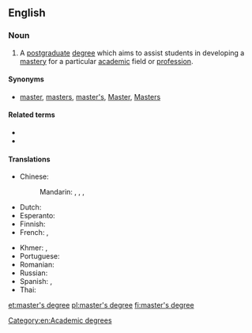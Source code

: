 ==English==

===Noun===
{{wikipedia}}
{{en-noun|head=[[master]]'s [[degree]]}}

# A [[postgraduate]] [[degree]] which aims to assist students in developing a [[mastery]] for a particular [[academic]] field or [[profession]].

====Synonyms====
* [[master]], [[masters]], [[master's]], [[Master]], [[Masters]]

====Related terms====
* {{l|en|magister}}
* {{l|en|master's thesis}}

====Translations====
{{trans-top|postgraduate degree}}
* Chinese:
*: Mandarin: {{t-|cmn|碩士|sc=Hani}}, {{t-|cmn|硕士|tr=shuòshì|sc=Hani}}, {{t-|cmn|碩士學位|sc=Hani}}, {{t-|cmn|硕士学位|tr=shuòshì xuéwèi|sc=Hani}}
* Dutch: {{t+|nl|master|m}}
* Esperanto: {{t-|eo|magistro}}
* Finnish: {{t-|fi|maisterintutkinto}}
* French: {{t+|fr|master|m}}, {{t+|fr|maîtrise|f}}
{{trans-mid}}
* Khmer: {{t-|km|អនុបណ្ឌិត|tr=a’nu bɑndɨt|sc=Khmr}}, {{t-|km|បរិញ្ញាទោ|tr=pa’rəɲɲaa tou|sc=Khmr}}
* Portuguese: {{t+|pt|mestrado|m}}
* Romanian: {{t|ro|masterat|n}}
* Russian: {{t-|ru|степень магистра|f|tr=stépen' magístra}}
* Spanish: {{t-|es|maestría|f}}, {{t-|es|máster|m}}
* Thai: {{t-|th|ปริญญาโท|sc=Thai|tr=bpàrinyaa toh}}
{{trans-bottom}}

[[Category:en:Academic degrees]]

[[et:master's degree]]
[[pl:master's degree]]
[[fi:master's degree]]